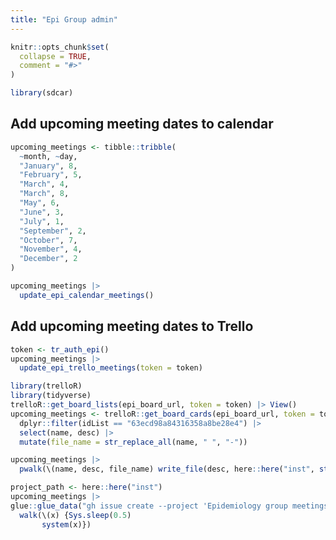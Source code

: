 ```yaml
---
title: "Epi Group admin"
---
```


```r
knitr::opts_chunk$set(
  collapse = TRUE,
  comment = "#>"
)
```

```r
library(sdcar)
```

## Add upcoming meeting dates to calendar

```r
upcoming_meetings <- tibble::tribble(
  ~month, ~day,
  "January", 8,
  "February", 5,
  "March", 4,
  "March", 8,
  "May", 6,
  "June", 3,
  "July", 1,
  "September", 2,
  "October", 7,
  "November", 4,
  "December", 2
)
```

```r
upcoming_meetings |>
  update_epi_calendar_meetings()
```

## Add upcoming meeting dates to Trello

```r
token <- tr_auth_epi()
upcoming_meetings |>
  update_epi_trello_meetings(token = token)
```

```r
library(trelloR)
library(tidyverse)
trelloR::get_board_lists(epi_board_url, token = token) |> View()
upcoming_meetings <- trelloR::get_board_cards(epi_board_url, token = token) |> 
  dplyr::filter(idList == "63ecd98a84316358a8be28e4") |> 
  select(name, desc) |> 
  mutate(file_name = str_replace_all(name, " ", "-")) 

upcoming_meetings |> 
  pwalk(\(name, desc, file_name) write_file(desc, here::here("inst", str_c(file_name, ".md"))))

project_path <- here::here("inst")
upcoming_meetings |>
glue::glue_data("gh issue create --project 'Epidemiology group meetings' --title '{name}' --body-file '{project_path}/{file_name}.md' --label 'spaces' --repo 'steno-aarhus/epi'") |>
  walk(\(x) {Sys.sleep(0.5)
       system(x)})

```
